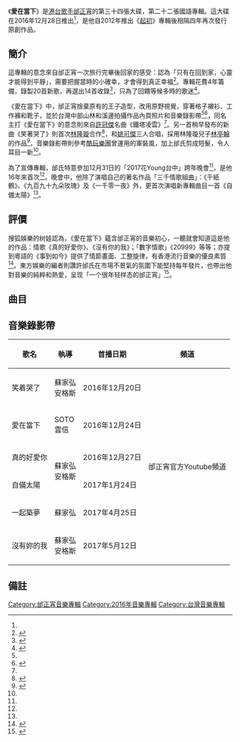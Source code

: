 {{Album infobox
|  Name        = 愛在當下
|  Type        = [[專輯|專輯]]
|  Artist      = [[邰正宵|邰正宵]]
|  Cover       = Samuel Tai Love in the Moment.jpg
|  Released    = 2016年12月28日
|  Recorded    = 2016年
|  Genre       = [[國語流行音樂|國語流行音樂]]
|  Length      = 59:37
|  Label       = [[米樂士娛樂|米樂士娛樂]]<ref name=release>{{cite web |url=http://www.5music.com.tw/CDList-C.asp?cdno=437495679104 |title=五大唱片 |work= |publisher=五大唱片 |accessdate=2017-03-27 |archive-date=2022-02-18 |archive-url=https://web.archive.org/web/20220218115652/https://www.5music.com.tw/CDList-C.asp?cdno=437495679104 }}</ref>
|  Number      = 
|  Producer    = 見[[#曲目|曲目列表]]
|  Last album  = [[歌者3|歌者3]] <br />（2015年）
|  This album  = '''愛在當下'''<br />（2016年）
|  Next album  = 
}}
《'''愛在當下'''》是[[香港|港]][[台灣|台]][[歌手|歌手]][[邰正宵|邰正宵]]的第三十四張大碟，第二十二張國語專輯。這大碟在2016年12月28日推出<ref name=chinat/>，是他自2012年推出《[[起初|起初]]》專輯後相隔四年再次發行原創作品。

==簡介==
這專輯的意念來自邰正宵一次旅行完畢後回家的感受：認為「只有在回到家，心靈才能得到平靜」，需要把握當時的小確幸，才會得到真正幸福<ref name=epo>{{cite web |url=http://www.epochtimes.com.tw/n194861/%E9%82%B0%E6%AD%A3%E5%AE%B5%E5%90%8C%E5%90%8D%E4%B8%BB%E6%89%93%E6%AD%8C%E6%84%9B%E5%9C%A8%E7%95%B6%E4%B8%8B%E5%82%B3%E6%92%AD%E5%B0%8F%E7%A2%BA%E5%B9%B8.html |title=邰正宵同名主打歌《愛在當下》傳播小確幸 |work= |publisher=[[大紀元|大紀元]]台灣 |date=2016-12-29 |accessdate=2017-03-27 |archive-date=2016-12-30 |archive-url=https://web.archive.org/web/20161230145157/http://www.epochtimes.com.tw/n194861/%E9%82%B0%E6%AD%A3%E5%AE%B5%E5%90%8C%E5%90%8D%E4%B8%BB%E6%89%93%E6%AD%8C%E6%84%9B%E5%9C%A8%E7%95%B6%E4%B8%8B%E5%82%B3%E6%92%AD%E5%B0%8F%E7%A2%BA%E5%B9%B8.html |dead-url=no }}</ref>。專輯花費4年籌備，錄製20首新歌，再選出14首收錄<ref name=fjxw>{{cite web |url=http://m.fjnews.com/ent/news/20161228/1184997.shtml |title=邰正宵新作《愛在當下》MV首發情歌王子挑戰原野系民歌搖滾 |work= |publisher=[[福建新聞|福建新聞]] |date=2016-12-28 |accessdate=2017-03-27 }}{{Dead link|date=2019年10月 |bot=InternetArchiveBot |fix-attempted=yes }}</ref>，只為了回饋等候多時的歌迷<ref name=chinat>{{cite web|url=http://www.chinatimes.com/newspapers/20161228000700-260112 |title=邰正宵三千情歌伴粉絲跨年 《愛在當下》化身原野系王子 |work=|publisher=[[中時電子報|中時電子報]] |date=2016-12-28 |accessdate=2017-03-27}}</ref>。

《愛在當下》中，邰正宵捨棄原有的王子造型，改用原野視覺，穿著格子襯衫、工作褲和靴子，並於台灣中部山林和溪邊拍攝作品內頁照片和音樂錄影帶<ref name=fjxw/><ref name=appletw>{{cite web|url=http://www.appledaily.com.tw/realtimenews/article/new/20161227/1021886/ |title=邰正宵台灣搭帳棚露營　睽違16年再唱跨年 |work=|publisher=[[蘋果日報_(台灣)|蘋果日報 (台灣)]] |date=2016-12-27 |accessdate=2017-03-27}}</ref>，同名主打《愛在當下》的意念則來自[[許冠傑|許冠傑]]名曲《鐵塔凌雲》<ref name=fjxw/>。另一首稍早發布的新曲《笑著哭了》則首次[[林隆璇|林隆璇]]合作<ref name=setn>{{cite web|url=http://www.setn.com/E/news.aspx?newsid=209203 |title=年過50！邰正宵、林隆璇、姚可傑超凍齡　粉絲求保養撇步 |work=|publisher=[[三立新聞|三立新聞]] |date=2016-12-21 |accessdate=2017-03-27}}</ref>，和[[姚可傑|姚可傑]]三人合唱，採用林隆璇兒子[[林亭翰|林亭翰]]的作品<ref name=NOWnews>{{cite web |url=http://www.nownews.com/n/2016/12/20/2346493 |title=邰正宵打個瞌睡變「短毛」　穿軍裝唱跳賣萌 |work= |publisher=[[NOWnews_今日新聞|NOWnews 今日新聞]] |date=2016-12-20 |accessdate=2017-03-27 |archive-date=2017-03-16 |archive-url=https://web.archive.org/web/20170316190417/http://www.nownews.com/n/2016/12/20/2346493 |dead-url=no }}</ref>，音樂錄影帶則參考[[酷玩樂團|酷玩樂團]]曾運用的軍裝風，加上邰氏剪成短髮，令人耳目一新<ref name=NOWnews/>。

為了宣傳專輯，邰氏特意參加12月31日的「2017花Young台中」跨年晚會<ref name=chinat/>，是他16年來首次<ref name=appletw/>。晚會中，他除了演唱自己的著名作品「三千情歌組曲」：《千紙鶴》、《九百九十九朵玫瑰》及《一千零一夜》外，更首次演唱新專輯曲目一首《自備太陽》<ref name=chinat/>。

==評價==
搜狐娛樂的树娃認為，《愛在當下》蘊含邰正宵的音樂初心，一聽就會知道這是他的作品：情歌《真的好愛你》、《沒有你的我》；「數字情歌」《20999》等等；亦提到粵語的《事到如今》提供了情節畫面、工整旋律，有香港流行音樂的優良素質<ref>{{cite web |url=http://music.yule.sohu.com/20170109/n478134492.shtml |title=邰正宵《愛在當下》：時代歌者的初心傳遞 |work= |publisher=[[搜狐娛樂|搜狐娛樂]] |date=2017-01-09 |accessdate=2017-03-27 |archive-date=2017-03-28 |archive-url=https://web.archive.org/web/20170328105309/http://music.yule.sohu.com/20170109/n478134492.shtml |dead-url=no }}</ref>。東方娛樂的編者則讚許邰氏在市場不景氣的氛圍下能堅持每年發片，也帶出他對音樂的純粹和熱愛，呈现「一个很年轻样态的邰正宵」<ref>{{cite web |url=http://www.eastent.com/yinyue/leping/2017/0119/57208.html |title=邰正宵《爱在当下》：一张年轻样态下的作品，还有经典态度 |work= |publisher=[[東方娛樂_(網站)|東方娛樂]] |date=2017-01-19 |accessdate=2017-03-27 |archive-date=2017-03-28 |archive-url=https://web.archive.org/web/20170328021807/http://www.eastent.com/yinyue/leping/2017/0119/57208.html |dead-url=no }}</ref>。

==曲目==
{{Tracklist
| all_music = [[邰正宵|邰正宵]]；除特別註明外
| all_producer = 邰正宵（總監製）

| title1 = 一起築夢
| longnote1 = 
| lyrics1 = 邰正宵
| arranger1 = Kenn C
| producer1 = Kenn C
| length1 = 4:00

| title2 = 自備太陽
| longnote2 = 《[[讓愛飛揚|讓愛飛揚]]》片頭曲
| music2 = [[陳小霞|陳小霞]]
| lyrics2 = [[姚若龍|姚若龍]]
| arranger2 = Martin Tang
| producer2 = 邰正宵
| length2 = 4:09

| title3 = 愛在當下
| longnote3 =
| lyrics3 = 邰正宵
| arranger3 = Kenn C
| producer3 = 邰正宵
| length3 = 4:19

| title4 = 真的好愛你
| longnote4 = 《讓愛飛揚》片尾曲
| lyrics4 = 邰正宵
| arranger4 = Kenn C
| producer4 = Kenn C
| length4 = 4:13

| title5 = 疼愛
| longnote5 = 
| music5 = 陳小霞
| lyrics5 = 葛大為
| arranger5 = Kenn C
| producer5 = 邰正宵
| length5 = 4:24

| title6 = 民謠吉他手
| longnote6 = 
| lyrics6 = 邰正宵
| arranger6 = Kenn C
| producer6 = Kenn C
| length6 = 4:43

| title7 = 20999
| longnote7 = 
| lyrics7 = 邰正宵
| arranger7 = Kenn C
| producer7 = Kenn C<br>邰正宵
| length7 = 3:54

| title8 = 沒有妳的我
| longnote8 = 
| lyrics8 = 姚若龍
| arranger8 = 周恆毅
| producer8 = 梁介洋<br>邰正宵
| length8 = 4:24

| title9 = 笑著哭了
| note9 = feat. [[林隆璇|林隆璇]]、[[姚可傑|姚可傑]]
| music9 = [[林亭翰|林亭翰]]
| lyrics9  = 林亭翰
| arranger9 = 郭偉聰
| producer9 = 林隆璇<br>吳俊毅
| length9 = 4:11

| title10 = 沒愛完的愛情
| note10 = feat. [[樂穎新|樂穎新]]
| longnote10 = 
| music10 = 梁介洋
| lyrics10 = 易家揚
| arranger10 = 周恆毅
| producer10 = 梁介洋
| length10 = 3:53

| title11 = 下一位
| music11 = 黃晟峰
| lyrics11 = 梁錦興
| arranger11 = 黃晟峰
| producer11 = 邰正宵
| length11 = 4:01

| title12 = 事到如今
| music12 = [[朱敬然|朱敬然]]
| lyrics12 = [[潘源良|潘源良]]
| arranger12 = Kenn C
| producer12 = 朱敬然
| length12 = 4:25

| title13 = 無條件的愛
| lyrics13 = 邰正宵
| arranger13 = Terence Teo
| producer13 = 邰正宵
| length13 = 4:21

| title14 = 來不及說
| note14 = Acoustic Version
| lyrics14 = 邰正宵
| arranger14 = Kenn C
| producer14 = Kenn C<br>邰正宵
| length14 = 4:32

}}

==音樂錄影帶==
{| class="wikitable"
! 歌名 !! 執導 !! 首播日期 !! 頻道
|-
| 笑着哭了 || 蘇家弘<br>安格斯 ||2016年12月20日||rowspan="6"| 邰正宵官方Youtube頻道
|-
| 愛在當下 || SOTO<br>雲信 ||2016年12月24日
|-
| 真的好愛你 ||rowspan="2"| 蘇家弘<br>安格斯 ||2016年12月27日
|-
| 自備太陽 ||2017年1月24日
|-
| 一起築夢 || 蘇家弘 ||2017年4月25日
|-
| 沒有妳的我 || 蘇家弘<br>安格斯 ||2017年5月12日
|}

==備註 ==
{{reflist}}

{{邰正宵}}

[[Category:邰正宵音樂專輯|Category:邰正宵音樂專輯]]
[[Category:2016年音樂專輯|Category:2016年音樂專輯]]
[[Category:台灣音樂專輯|Category:台灣音樂專輯]]